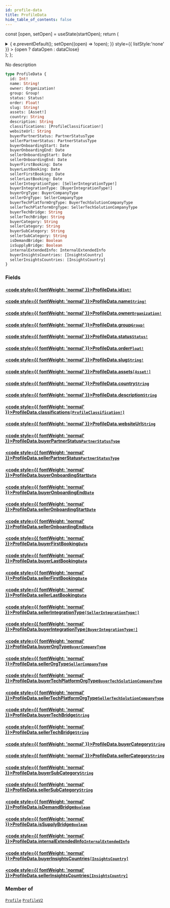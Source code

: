 ```yaml
---
id: profile-data
title: ProfileData
hide_table_of_contents: false
---
```






const [open, setOpen] = useState(startOpen);
return (
<details {...(open ? { open: true } : {})} className="details" style={{ border:'none', boxShadow:'none', background:'var(--ifm-background-color)' }}>
<summary
onClick={(e) => {
e.preventDefault();
setOpen((open) => !open);
}}
style={{ listStyle:'none' }} >
{open ? dataOpen : dataClose}
</summary>
{open && children}
</details>
);
};

No description

```graphql
type ProfileData {
  id: Int!
  name: String!
  owner: Organization!
  group: Group!
  status: Status!
  order: Float!
  slug: String!
  assets: [Asset!]
  country: String
  description: String
  classifications: [ProfileClassification!]
  websiteUrl: String
  buyerPartnerStatus: PartnerStatusType
  sellerPartnerStatus: PartnerStatusType
  buyerOnboardingStart: Date
  buyerOnboardingEnd: Date
  sellerOnboardingStart: Date
  sellerOnboardingEnd: Date
  buyerFirstBooking: Date
  buyerLastBooking: Date
  sellerFirstBooking: Date
  sellerLastBooking: Date
  sellerIntegrationType: [SellerIntegrationType!]
  buyerIntegrationType: [BuyerIntegrationType!]
  buyerOrgType: BuyerCompanyType
  sellerOrgType: SellerCompanyType
  buyerTechPlatformOrgType: BuyerTechSolutionCompanyType
  sellerTechPlatformOrgType: SellerTechSolutionCompanyType
  buyerTechBridge: String
  sellerTechBridge: String
  buyerCategory: String
  sellerCategory: String
  buyerSubCategory: String
  sellerSubCategory: String
  isDemandBridge: Boolean
  isSupplyBridge: Boolean
  internalExtendedInfo: InternalExtendedInfo
  buyerInsightsCountries: [InsightsCountry]
  sellerInsightsCountries: [InsightsCountry]
}
```

### Fields

#### [<code style={{ fontWeight: 'normal' }}>ProfileData.<b>id</b></code>](#)<Bullet />[`Int!`](/api/scalars/int) <Badge class="badge badge--secondary" text="non-null"/> <Badge class="badge badge--secondary" text="scalar"/>

>

#### [<code style={{ fontWeight: 'normal' }}>ProfileData.<b>name</b></code>](#)<Bullet />[`String!`](/api/scalars/string) <Badge class="badge badge--secondary" text="non-null"/> <Badge class="badge badge--secondary" text="scalar"/>

>

#### [<code style={{ fontWeight: 'normal' }}>ProfileData.<b>owner</b></code>](#)<Bullet />[`Organization!`](/api/objects/organization) <Badge class="badge badge--secondary" text="non-null"/> <Badge class="badge badge--secondary" text="object"/>

>

#### [<code style={{ fontWeight: 'normal' }}>ProfileData.<b>group</b></code>](#)<Bullet />[`Group!`](/api/objects/group) <Badge class="badge badge--secondary" text="non-null"/> <Badge class="badge badge--secondary" text="object"/>

>

#### [<code style={{ fontWeight: 'normal' }}>ProfileData.<b>status</b></code>](#)<Bullet />[`Status!`](/api/enums/status) <Badge class="badge badge--secondary" text="non-null"/> <Badge class="badge badge--secondary" text="enum"/>

>

#### [<code style={{ fontWeight: 'normal' }}>ProfileData.<b>order</b></code>](#)<Bullet />[`Float!`](/api/scalars/float) <Badge class="badge badge--secondary" text="non-null"/> <Badge class="badge badge--secondary" text="scalar"/>

>

#### [<code style={{ fontWeight: 'normal' }}>ProfileData.<b>slug</b></code>](#)<Bullet />[`String!`](/api/scalars/string) <Badge class="badge badge--secondary" text="non-null"/> <Badge class="badge badge--secondary" text="scalar"/>

>

#### [<code style={{ fontWeight: 'normal' }}>ProfileData.<b>assets</b></code>](#)<Bullet />[`[Asset!]`](/api/objects/asset) <Badge class="badge badge--secondary" text="list"/> <Badge class="badge badge--secondary" text="object"/>

>

#### [<code style={{ fontWeight: 'normal' }}>ProfileData.<b>country</b></code>](#)<Bullet />[`String`](/api/scalars/string) <Badge class="badge badge--secondary" text="scalar"/>

>

#### [<code style={{ fontWeight: 'normal' }}>ProfileData.<b>description</b></code>](#)<Bullet />[`String`](/api/scalars/string) <Badge class="badge badge--secondary" text="scalar"/>

>

#### [<code style={{ fontWeight: 'normal' }}>ProfileData.<b>classifications</b></code>](#)<Bullet />[`[ProfileClassification!]`](/api/enums/profile-classification) <Badge class="badge badge--secondary" text="list"/> <Badge class="badge badge--secondary" text="enum"/>

>

#### [<code style={{ fontWeight: 'normal' }}>ProfileData.<b>websiteUrl</b></code>](#)<Bullet />[`String`](/api/scalars/string) <Badge class="badge badge--secondary" text="scalar"/>

>

#### [<code style={{ fontWeight: 'normal' }}>ProfileData.<b>buyerPartnerStatus</b></code>](#)<Bullet />[`PartnerStatusType`](/api/enums/partner-status-type) <Badge class="badge badge--secondary" text="enum"/>

>

#### [<code style={{ fontWeight: 'normal' }}>ProfileData.<b>sellerPartnerStatus</b></code>](#)<Bullet />[`PartnerStatusType`](/api/enums/partner-status-type) <Badge class="badge badge--secondary" text="enum"/>

>

#### [<code style={{ fontWeight: 'normal' }}>ProfileData.<b>buyerOnboardingStart</b></code>](#)<Bullet />[`Date`](/api/scalars/date) <Badge class="badge badge--secondary" text="scalar"/>

>

#### [<code style={{ fontWeight: 'normal' }}>ProfileData.<b>buyerOnboardingEnd</b></code>](#)<Bullet />[`Date`](/api/scalars/date) <Badge class="badge badge--secondary" text="scalar"/>

>

#### [<code style={{ fontWeight: 'normal' }}>ProfileData.<b>sellerOnboardingStart</b></code>](#)<Bullet />[`Date`](/api/scalars/date) <Badge class="badge badge--secondary" text="scalar"/>

>

#### [<code style={{ fontWeight: 'normal' }}>ProfileData.<b>sellerOnboardingEnd</b></code>](#)<Bullet />[`Date`](/api/scalars/date) <Badge class="badge badge--secondary" text="scalar"/>

>

#### [<code style={{ fontWeight: 'normal' }}>ProfileData.<b>buyerFirstBooking</b></code>](#)<Bullet />[`Date`](/api/scalars/date) <Badge class="badge badge--secondary" text="scalar"/>

>

#### [<code style={{ fontWeight: 'normal' }}>ProfileData.<b>buyerLastBooking</b></code>](#)<Bullet />[`Date`](/api/scalars/date) <Badge class="badge badge--secondary" text="scalar"/>

>

#### [<code style={{ fontWeight: 'normal' }}>ProfileData.<b>sellerFirstBooking</b></code>](#)<Bullet />[`Date`](/api/scalars/date) <Badge class="badge badge--secondary" text="scalar"/>

>

#### [<code style={{ fontWeight: 'normal' }}>ProfileData.<b>sellerLastBooking</b></code>](#)<Bullet />[`Date`](/api/scalars/date) <Badge class="badge badge--secondary" text="scalar"/>

>

#### [<code style={{ fontWeight: 'normal' }}>ProfileData.<b>sellerIntegrationType</b></code>](#)<Bullet />[`[SellerIntegrationType!]`](/api/enums/seller-integration-type) <Badge class="badge badge--secondary" text="list"/> <Badge class="badge badge--secondary" text="enum"/>

>

#### [<code style={{ fontWeight: 'normal' }}>ProfileData.<b>buyerIntegrationType</b></code>](#)<Bullet />[`[BuyerIntegrationType!]`](/api/enums/buyer-integration-type) <Badge class="badge badge--secondary" text="list"/> <Badge class="badge badge--secondary" text="enum"/>

>

#### [<code style={{ fontWeight: 'normal' }}>ProfileData.<b>buyerOrgType</b></code>](#)<Bullet />[`BuyerCompanyType`](/api/enums/buyer-company-type) <Badge class="badge badge--secondary" text="enum"/>

>

#### [<code style={{ fontWeight: 'normal' }}>ProfileData.<b>sellerOrgType</b></code>](#)<Bullet />[`SellerCompanyType`](/api/enums/seller-company-type) <Badge class="badge badge--secondary" text="enum"/>

>

#### [<code style={{ fontWeight: 'normal' }}>ProfileData.<b>buyerTechPlatformOrgType</b></code>](#)<Bullet />[`BuyerTechSolutionCompanyType`](/api/enums/buyer-tech-solution-company-type) <Badge class="badge badge--secondary" text="enum"/>

>

#### [<code style={{ fontWeight: 'normal' }}>ProfileData.<b>sellerTechPlatformOrgType</b></code>](#)<Bullet />[`SellerTechSolutionCompanyType`](/api/enums/seller-tech-solution-company-type) <Badge class="badge badge--secondary" text="enum"/>

>

#### [<code style={{ fontWeight: 'normal' }}>ProfileData.<b>buyerTechBridge</b></code>](#)<Bullet />[`String`](/api/scalars/string) <Badge class="badge badge--secondary" text="scalar"/>

>

#### [<code style={{ fontWeight: 'normal' }}>ProfileData.<b>sellerTechBridge</b></code>](#)<Bullet />[`String`](/api/scalars/string) <Badge class="badge badge--secondary" text="scalar"/>

>

#### [<code style={{ fontWeight: 'normal' }}>ProfileData.<b>buyerCategory</b></code>](#)<Bullet />[`String`](/api/scalars/string) <Badge class="badge badge--secondary" text="scalar"/>

>

#### [<code style={{ fontWeight: 'normal' }}>ProfileData.<b>sellerCategory</b></code>](#)<Bullet />[`String`](/api/scalars/string) <Badge class="badge badge--secondary" text="scalar"/>

>

#### [<code style={{ fontWeight: 'normal' }}>ProfileData.<b>buyerSubCategory</b></code>](#)<Bullet />[`String`](/api/scalars/string) <Badge class="badge badge--secondary" text="scalar"/>

>

#### [<code style={{ fontWeight: 'normal' }}>ProfileData.<b>sellerSubCategory</b></code>](#)<Bullet />[`String`](/api/scalars/string) <Badge class="badge badge--secondary" text="scalar"/>

>

#### [<code style={{ fontWeight: 'normal' }}>ProfileData.<b>isDemandBridge</b></code>](#)<Bullet />[`Boolean`](/api/scalars/boolean) <Badge class="badge badge--secondary" text="scalar"/>

>

#### [<code style={{ fontWeight: 'normal' }}>ProfileData.<b>isSupplyBridge</b></code>](#)<Bullet />[`Boolean`](/api/scalars/boolean) <Badge class="badge badge--secondary" text="scalar"/>

>

#### [<code style={{ fontWeight: 'normal' }}>ProfileData.<b>internalExtendedInfo</b></code>](#)<Bullet />[`InternalExtendedInfo`](/api/objects/internal-extended-info) <Badge class="badge badge--secondary" text="object"/>

>

#### [<code style={{ fontWeight: 'normal' }}>ProfileData.<b>buyerInsightsCountries</b></code>](#)<Bullet />[`[InsightsCountry]`](/api/objects/insights-country) <Badge class="badge badge--secondary" text="list"/> <Badge class="badge badge--secondary" text="object"/>

>

#### [<code style={{ fontWeight: 'normal' }}>ProfileData.<b>sellerInsightsCountries</b></code>](#)<Bullet />[`[InsightsCountry]`](/api/objects/insights-country) <Badge class="badge badge--secondary" text="list"/> <Badge class="badge badge--secondary" text="object"/>

>

### Member of

[`Profile`](/api/objects/profile) <Badge class="badge badge--secondary" text="object"/><Bullet />[`ProfileV2`](/api/objects/profile-v2) <Badge class="badge badge--secondary" text="object"/>
